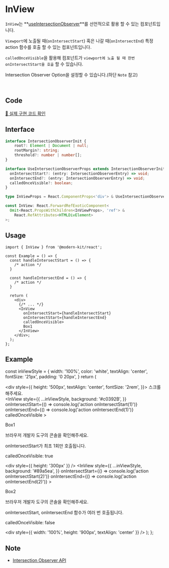 
# InView

`InView`는 **[useIntersectionObserver](https://modern-agile-team.github.io/modern-kit/docs/react/hooks/useIntersectionObserver)**를 선언적으로 활용 할 수 있는 컴포넌트입니다.

`Viewport`에 노출될 때(`onIntersectStart`) 혹은 나갈 때(`onIntersectEnd`) 특정 action 함수를 호출 할 수 있는 컴포넌트입니다.

`calledOnceVisible`을 활용해 컴포넌트가 `viewport에 노출 될 때 한번 onIntersectStart을 호출` 할 수 있습니다.

Intersection Observer Option을 설정할 수 있습니다.(하단 `Note` 참고)

<br />

## Code
[🔗 실제 구현 코드 확인](https://github.com/modern-agile-team/modern-kit/blob/main/packages/react/src/components/InView/index.tsx)

## Interface
```ts title="typescript"
interface IntersectionObserverInit {
    root?: Element | Document | null;
    rootMargin?: string;
    threshold?: number | number[];
}

interface UseIntersectionObserverProps extends IntersectionObserverInit {
  onIntersectStart?: (entry: IntersectionObserverEntry) => void;
  onIntersectEnd?: (entry: IntersectionObserverEntry) => void;
  calledOnceVisible?: boolean;
}

type InViewProps = React.ComponentProps<'div'> & UseIntersectionObserverProps;

const InView: React.ForwardRefExoticComponent<
  Omit<React.PropsWithChildren<InViewProps>, 'ref'> &
    React.RefAttributes<HTMLDivElement>
>;
```

## Usage
```tsx title="typescript"
import { InView } from '@modern-kit/react';

const Example = () => {
  const handleIntersectStart = () => {
    /* action */
  }

  const handleIntersectEnd = () => {
    /* action */
  }

  return (
    <div>
      {/* ... */}
      <InView
        onIntersectStart={handleIntersectStart}
        onIntersectStart={handleIntersectEnd}
        calledOnceVisible>
        Box1
      </InView>
    </div>;
  );
}; 
```

## Example

  const inViewStyle = {
    width: '100%',
    color: 'white',
    textAlign: 'center',
    fontSize: '21px',
    padding: '0 20px',
  }
  return (
    <div>
      <div
        style={{
          height: '500px',
          textAlign: 'center',
          fontSize: '2rem',
        }}>
        스크롤 해주세요.
      </div>
      <InView
        style={{
          ...inViewStyle,
          background: '#c0392B',
        }}
        onIntersectStart={() => console.log('action onIntersectStart(1)')}
        onIntersectEnd={() => console.log('action onIntersectEnd(1)')}
        calledOnceVisible
      >
        <div>
          <p>Box1</p>
          <p>브라우저 개발자 도구의 콘솔을 확인해주세요.</p>
          <p>onIntersectStart가 최초 1회만 호출됩니다.</p>
          <p>calledOnceVisible: true</p>
        </div>
      </InView>
      <div style={{ height: '300px' }} />
      <InView
        style={{
          ...inViewStyle,
          background: '#89a5ea',
        }}
        onIntersectStart={() => console.log('action onIntersectStart(2)')}
        onIntersectEnd={() => console.log('action onIntersectEnd(2)')}
      >
        <div>
          <p>Box2</p>
          <p>브라우저 개발자 도구의 콘솔을 확인해주세요.</p>
          <p>onIntersectStart, onIntersectEnd 함수가 여러 번 호출됩니다.</p>
          <p>calledOnceVisible: false</p>
        </div>
      </InView>
      <div style={{ width: '100%', height: '900px', textAlign: 'center' }} />
    </div>
  );
};

<Example />

## Note
- [Intersection Observer API](https://developer.mozilla.org/ko/docs/Web/API/IntersectionObserver)